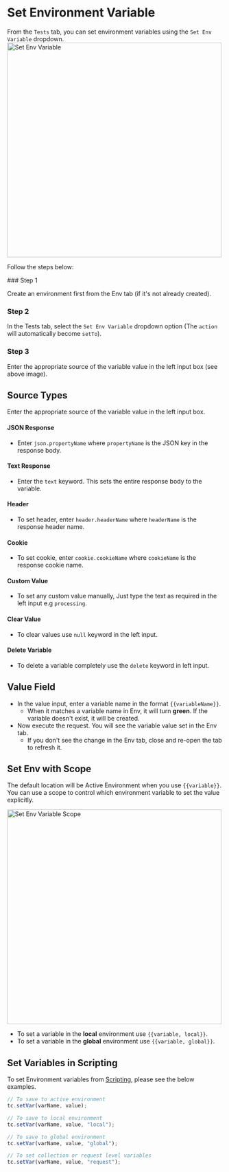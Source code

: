 
# Set Environment Variable

From the `Tests` tab, you can set environment variables using the `Set Env Variable` dropdown.
<br/>
<img width="500" alt="Set Env Variable" src="/images/set-env.png" />

Follow the steps below:

<Steps>
### Step 1
 
Create an environment first from the Env tab (if it's not already created).
 
### Step 2
 
In the Tests tab, select the `Set Env Variable` dropdown option (The `action` will automatically become `setTo`).

### Step 3
 
Enter the appropriate source of the variable value in the left input box (see above image).
</Steps>

## Source Types
Enter the appropriate source of the variable value in the left input box.

#### JSON Response
  - Enter `json.propertyName` where `propertyName` is the JSON key in the response body.

#### Text Response
  - Enter the `text` keyword. This sets the entire response body to the variable.

#### Header
  - To set header, enter `header.headerName` where `headerName` is the response header name.

#### Cookie
  - To set cookie, enter `cookie.cookieName` where `cookieName` is the response cookie name.

#### Custom Value
  - To set any custom value manually, Just type the text as required in the left input e.g `processing`.

#### Clear Value
  - To clear values use `null` keyword in the left input.

#### Delete Variable
  - To delete a variable completely use the `delete` keyword in left input.

## Value Field
- In the value input, enter a variable name in the format `{{variableName}}`.
  - When it matches a variable name in Env, it will turn **green**. If the variable doesn't exist, it will be created.
- Now execute the request. You will see the variable value set in the Env tab.
  - If you don't see the change in the Env tab, close and re-open the tab to refresh it.

## Set Env with Scope


The default location will be Active Environment when you use `{{variable}}`. You can use a scope to control which environment variable to set the value explicitly.

<img width="500" alt="Set Env Variable Scope" src="/images/set-env-scope.png" />

- To set a variable in the **local** environment use `{{variable, local}}`.
- To set a variable in the **global** environment use `{{variable, global}}`.

## Set Variables in Scripting

To set Environment variables from [Scripting](/scripting), please see the below examples.

```js
// To save to active environment
tc.setVar(varName, value);

// To save to local environment
tc.setVar(varName, value, "local");

// To save to global environment
tc.setVar(varName, value, "global");

// To set collection or request level variables
tc.setVar(varName, value, "request");
```
